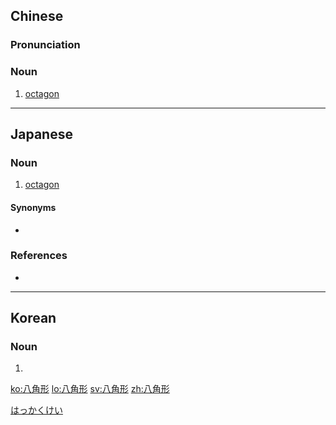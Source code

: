 ==Chinese==
{{zh-forms}}
{{wikipedia|lang=zh}}

===Pronunciation===
{{zh-pron
|m=bājiǎoxíng
|c=baat3 gok3 jing4
|cat=n
}}

===Noun===
{{zh-noun}}

# {{lb|zh|geometry}} [[octagon]]

----

==Japanese==
{{ja-kanjitab|はち|k1=はっ|かく|けい|yomi=o}}

===Noun===
{{ja-noun|はっかくけい}}

# [[octagon]]

====Synonyms====
* {{ja-r|八角|はっかく}}

===References===
* {{R:Shogakukan}}

[[Category:ja:Geometry|はっかくけい]]

----

==Korean==
{{ko-hanjatab}}

===Noun===
{{ko-noun|hj|hangeul=팔각형}}

# {{hanja form of|팔각형|octagon}}

[[ko:八角形]]
[[lo:八角形]]
[[sv:八角形]]
[[zh:八角形]]